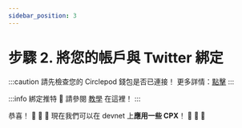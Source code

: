 ```yaml
---
sidebar_position: 3
---
```


# 步驟 2. 將您的帳戶與 Twitter 綁定
:::caution
請先檢查您的 Circlepod 錢包是否已連接！
更多詳情：[點擊](/docs/wallet/connect-wallet)
:::

:::info 綁定推特
🔸 請參閱 [教學](/docs/wallet/connect-twitter) 在這裡！
:::

恭喜！ 🎉 🎉 🎉 現在我們可以在 devnet 上**應用一些 CPX**！ 🚀 🚀 🚀